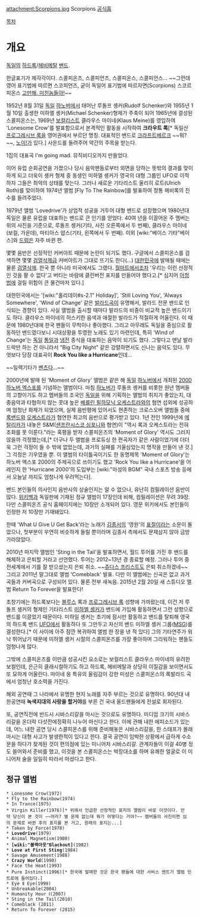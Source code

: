 attachment:Scorpions.jpg
Scorpions
[http://www.the-scorpions.com 공식홈]

[[목차]]
= 개요 =
[[독일]]의 [[하드록]]/[[헤비메탈]] [[밴드]].

한글표기가 제각각이다. 스콜피온즈, 스콜피언즈, 스콜피온스, 스콜피언스... ~~그런데 영어 표기법에 따르면 스코피언즈, 굳이 독일어 표기법에 따르자면(Scorpions) 스코르피온스 [[고만해, 미친놈들아!]]~~

1952년 8월 31일 [[독일]] [[하노버]]에서 태어난 루돌프 솅커(Rudolf Schenker)와 1955년 1월 10일 출생한 미하엘 솅커(Michael Schenker)형제가 주축이 되어 1965년에 결성된 스콜피온스는, 1969년 [[보컬리스트]] 클라우스 마이네(Klaus Meine)를 영입하여 'Lonesome Crow'를 발표함으로서 본격적인 활동을 시작하여 '''크라우트 록'''[* 독일산 [[프로그레시브 록]]을 영어권에서 부르던 명칭. 대표적인 밴드로 [[크라프트베르크]] ~~뭐?~~, [[노이!]]가 있다.] 사운드를 들려주어 약간의 주목을 받는다. 

{{{#!html
<object width="560" height="315"><param name="movie" value="//www.youtube.com/v/v1Bem5uomDk?hl=ko_KR&amp;version=3"></param><param name="allowFullScreen" value="true"></param><param name="allowscriptaccess" value="always"></param><embed src="//www.youtube.com/v/v1Bem5uomDk?hl=ko_KR&amp;version=3" type="application/x-shockwave-flash" width="560" height="315" allowscriptaccess="always" allowfullscreen="true"></embed></object>
}}}

1집의 대표곡 I'm going mad. 뮤직비디오까지 만들었다.

이어 유럽 순회공연을 가졌으나 당시 음악팬들로부터 외면을 당하는 뜻밖의 결과를 맞이하게 되고 더욱이 솅커 형제 중 동생인 미하엘 솅커가 영국의 대형 그룹인 UFO로 이적하자 그들은 최악의 상태를 맞는다. 그러나 새로운 기타리스트 울리히 로트(Ulrich Roth)를 맞이하여 1974년 앨범 [Fly To The Rainbow]를 발표하여 정통 헤비록의 진수를 들려주었다. 

1979년 앨범 'Lovedrive'가 상업적 성공을 거두어 대형 밴드로 성장했으며 1980년대 독일은 물론 유럽을 대표하는 밴드로 큰 인기를 얻었다. 40여 년을 이끌어온 주 멤버는 위의 사진을 기준으로, 루돌프 솅커(기타, 사진 오른쪽에서 두 번째), 클라우스 마이네(보컬, 가운데), 마티아스 얍스(기타, 왼쪽에서 두 번째). 이외 [wiki:"베이스 기타"베이스]와 [[드럼]]은 자주 바뀐 편.

몇몇 음반은 선정적인 커버아트 때문에 논란이 되기도 했다. 구글에서 스콜피온스를 검색하면 몇몇 [[검열삭제]]급 커버아트가 그대로 뜨기도 한다(...) [[대한민국]]에 발매될 때에는 물론 [[검열삭제]]. 한국 뿐 아니라 미국에서도 그랬다. [[월마트]]에서조차 '우리는 이런 선정적인 것을 팔 수 없다'고 버티는 바람에 클린버전 표지를 만들어야 했다고.[* 심지어 [[아청법]]에 걸릴 위험이 큰 물건마저 있다.]

대한민국에서는 '[wiki:"홀리데이#s-2.1" Holiday]', 'Still Loving You', 'Always Somewhere', 'Wind of Change' 같은 [[발라드]]곡이 유명해서, 발라드 전문 밴드로 인식되는 경향이 있다. 사실 앨범을 출시할 때마다 발라드의 비중이 비교적 높은 밴드이기도 하다. 클라우스 마이네의 허스키한 음색과 애절한 발라드가 적절하게 어울린다. 이 때문에 1980년대에 한국 팬들이 무척이나 좋아했다. 그리고 아무래도 독일을 중심으로 활동하던 밴드였다보니 시대상황을 투영한 노래도 있기 마련인데, 특히 'Wind of Change'는 [[독일]] [[통일]]과 [[냉전]] 종식을 대표하는 음악이 되기도 했다. 그렇다고 맨날 발라드락만 하는 건 아니라서 "Big City Night" 같은 강렬하면서도 신나는 음악도 있다. 무엇보다 당장 대표곡이 '''Rock You like a Hurricane'''인데...

{{{#!html
<object width="560" height="315"><param name="movie" value="http://www.youtube.com/v/OqOpOYnEccw?version=3&amp;hl=en_GB&amp;rel=0"></param><param name="allowFullScreen" value="true"></param><param name="allowscriptaccess" value="always"></param><embed src="http://www.youtube.com/v/OqOpOYnEccw?version=3&amp;hl=en_GB&amp;rel=0" type="application/x-shockwave-flash" width="560" height="315" allowscriptaccess="always" allowfullscreen="true"></embed></object>
}}}
~~일렉기타가 [[벤츠]]다...~~

2000년에 발매 된 'Moment of Glory' 앨범은 같은 해 [[독일]] [[하노버]]에서 개최된 [[2000 하노버 엑스포]]를 기념하는 앨범이다. 마침 [[하노버]]가 루돌프 솅커를 비롯한 원년 멤버들의 고향이기도 하고 멤버들의 조국인 [[독일]]을 위해 기획하는 앨범의 취지가 좋았는지, 대중음악과 타협하지 않는 콧대 높은 [[베를린 필하모닉 오케스트라]]와의 협연 섭외에 성공하며 엄청난 화제가 되었으며, 실제 음반평에 있어서도 현존하는 크로스오버 앨범들 중에 [[록밴드]]와 [[오케스트라]]가 협연한 최고의 음반으로 평가받고 있다. 1년 전인 1999년에 [[메탈리카]]가 내놓은 S&M([[샌프란시스코 심포니]]와 협연)이 "역시 록과 오케스트라는 전혀 조화를 못 이룬다."라는 혹평을 받자 스콜피온즈의 'Moment of Glory' 역시도 그러지 않을까 걱정했는데,[* 더구나 두 앨범을 프로듀싱 한 편곡자가 같은 사람이었기에 더더욱 그런 걱정이 들 수 밖에 없었는데, 과거의 실패를 거울삼았는지 명작을 만들어 낸 것.] 그 걱정은 기우였을 뿐. 이 앨범의 타이틀곡이기도 한 동명제목 'Moment of Glory'는 하노버 엑스포 2000의 주제곡으로 쓰이기도 했고 'Rock You like a Hurricane'을 어레인지 한 'Hurricane 2000'의 도입부는 [wiki:"마성의 BGM" 국내 스포츠 방송 등에서 오늘날 까지도 엄청나게 우려먹는다].

밴드 본인들의 의사인지 음반사의 상술인지는 알 수 없으나, 유난히 컴필레이션 음반이 많다. [[위키백과]] 독일판에 기재된 정규 앨범이 17장인데 비해, 컴필레이션은 무려 39장. 다만 스콜피온즈 공식 홈페이지에는 10장만 소개되어 있다. 영문 위키에서도 본인들이 인정한 저 10장만 기재돼있다.

한때 'What U Give U Get Back'라는 노래가 [[김종서]]의 '영원'의 [[표절]]이라는 소문이 돌았으나, 첫부분이 우연히 비슷하게 들릴 뿐이라며 김종서 측에서도 문제삼지 않아 금방 가라앉았다.

2010년 마지막 앨범인 'Sting in the Tail'을 발표하면서, 월드 투어를 가진 후 밴드를 해체하고 은퇴할 거라고 선언했다. 투어는 2012~13년 경 종료할 예정. 그러나 투어 중 전세계에서 기를 잘 받으셨는지 은퇴 취소. ~~[[쥬다스 프리스트]]도 은퇴 취소하겠네~~ 그리고 2011년 말그대로 앨범 'Comeblack' 발표. 다만 이 앨범에는 신곡은 없고 과거곡들과 커버곡으로 구성되어 있다. 물론 전부 새녹음. 2015년 2월 20일 새 스튜디오 앨범 Return To Forever을 발표한다!

초창기에는 하드록보다는 [[블루스]] 록과 [[프로그레시브 록]] 성향에 가까왔는데, 이건 저 루돌프 솅커의 형제인 기타리스트 [[미하엘 솅커]]가 밴드에 가입해 활동하면서 그런 성향으로 밴드를 이끌었기 때문이다. 미하일 솅커는 초기에 잠시만 활동하고 밴드를 탈퇴해 영국의 하드록 밴드 [[UFO]]에서 활동하다 또 그만두고 자신의 밴드 미하엘 솅커 그룹([[MSG]])를 결성한다.[* 이 사이에 아주 잠깐 복귀하여 앨범 한 장을 낸 적 있다] 그의 기타연주가 워낙 뛰어났기 때문에 미하엘 솅커 시절의 스콜피온즈를 가장 좋아하며 그리워하는 팬들도 엄청나게 많다.

그밖에 스콜피온즈를 이만큼 성공시킨 요소로는 보컬리스트 클라우스 마이네의 유려한 보컬인데, 은근히 클래시컬하기도 하고 하드록, 헤비메탈과 상당히 이질감을 보이면서도 또 묘하게 어울린다. 마이네 옹 특유의 울림감이 강한 미성은 스콜피온스의 록발라드 곡에서 엄청난 호소력을 가진다.

해외 공연때 그 나라에서 유명한 현지 노래를 자주 부르는 것으로 유명하다. 90년대 내한공연때 '''녹색지대의 사랑을 할거야'''를 부른 건 국내 올드팬들에게 전설로 회자된다.

또, 공연직전에 반드시 시바스리갈을 마시는 것으로도 유명하다. 미디엄 크기의 시바스리갈을 온더락 다섯잔에정확히 나누어 마신다고 한다. 이에 관해 내한 에피소드가 있는데, 어느 내한 공연 당시 스콜피온스를 위해 준비해놓은 시바스리갈을, 한 스태프가 몰래 마시는 대형 사고가 발생한적이 있다고 한다. 결국 공연이 임박한 상황에서 급하게 수소문을 하다가 찾게된 것이 편의점에 있는 미니어처 시바스리갈. 관계자들이 이걸 40병 정도 쓸어와서 준비를 했고, 이것을 본 스콜피온스는 박장대소를 하며 유쾌한 얼굴로 이 미니어처 술을 일일히 따라서 마셨다고 한다. 
== 정규 앨범 ==
 * Lonesome Crow(1972)
 * Fly to the Rainbow(1974)
 * In Trance(1975)
 * Virgin Killer(1976)[* 위에서 언급한 선정적인 표지의 앨범이 바로 이것이다. 만약 당신이 본 것이 ~~어라? 별 문제 없는데 뭐가 어떻다는 거야?~~ 멤버들의 사진이면 심의 문제로 바뀐 후의 표지를 본 거고, 원래의 표지는...]
 * Taken by Force(1978)
 * '''Lovedrive'''(1979)
 * Animal Magnetism(1980)
 * '''[wiki:"블랙아웃"Blackout]'''(1982)
 * '''Love at First Sting'''(1984)
 * Savage Amusement(1988)
 * '''Crazy World'''(1990)
 * Face the Heat(1993)
 * Pure Instinct(1996)[* 한국에 발매한 것은 한국 팬들에 대한 서비스 멘트가 앨범 인트로에 들어있다.]
 * Eye Ⅱ Eye(1999)
 * Unbreakable(2004)
 * Humanity Hour Ⅰ(2007)
 * Sting in the Tail(2010)
 * Comeblack (2011)
 * Return To Forever (2015)
